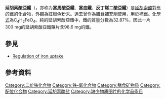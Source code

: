 {{Link style|time=2015-12-11T10:49:55+00:00}}
{{chembox
| Verifiedfields = changed
| verifiedrevid = 400119743
| ImageFile = Iron(II)fumarate.svg
| ImageSize = 200px
| IUPACName = (''E'')-But-2-enedioate; iron(2+)
| OtherNames = 富马酸亚铁，富血铁，反丁烯二酸亚铁
| Section1 = {{Chembox Identifiers
|  ChemSpiderID_Ref = {{chemspidercite|correct|chemspider}}
|  ChemSpiderID = 10607713
|  InChI = 1/C4H4O4.Fe/c5-3(6)1-2-4(7)8;/h1-2H,(H,5,6)(H,7,8);/q;+2/p-2/b2-1+;
|  InChIKey = PMVSDNDAUGGCCE-FMKVMNOJBF
|  StdInChI_Ref = {{stdinchicite|correct|chemspider}}
|  StdInChI = 1S/C4H4O4.Fe/c5-3(6)1-2-4(7)8;/h1-2H,(H,5,6)(H,7,8);/q;+2/p-2/b2-1+;
|  StdInChIKey_Ref = {{stdinchicite|correct|chemspider}}
|  StdInChIKey = PMVSDNDAUGGCCE-TYYBGVCCSA-L
|  CASNo_Ref = {{cascite|correct|??}}
|  CASNo=141-01-5
|  PubChem=6433164
|  ChEMBL_Ref = {{ebicite|changed|EBI}}
|  ChEMBL = 1200640
|  SMILES = [Fe+2].[O-]C(=O)/C=C/C([O-])=O
|  ATCCode_prefix = B03
|  ATCCode_suffix = AA02
}}
| Section2 = {{Chembox Properties
|  Formula = C<sub>4</sub>H<sub>2</sub>FeO<sub>4</sub>
|  MolarMass = 169.90128
|  Appearance = 红橙色粉末<ref name="Sigma">{{Sigma-Aldrich|ALDRICH|F5381|Datum=29. März 2011|Name=Ferrous fumarate}}</ref>
|  Odor = odorless
|  Density = 2.435 g/cm<sup>3</sup> (20 °C)
|  MeltingPtC = 280
|  BoilingPt =
|  Solubility = 微溶
  }}
| Section7 = {{Chembox Hazards
|  EUClass = {{Hazchem Xn}}<ref name=alfa>Datenblatt Eisen(II)-fumarat bei AlfaAesar, abgerufen am 15. Dezember 2010.</ref>
|  RPhrases = {{R22}}
|  SPhrases = {{S36}}
|  LD50 = 3850 mg/kg (大鼠经口)
  }}
}}
'''延胡索酸亞鐵'''（{{lang-en|Iron(II) fumarate}}，亦称为'''富馬酸亞鐵'''、'''富血鐵'''、'''反丁烯二酸亞鐵'''）是[[延胡索酸|延胡索酸]]對應的鐵的化合物，外觀為紅橙色粉末。過去曾作為[[膳食補充劑|膳食補充劑]]使用，用於補鐵。[[化學式|化學式]]為C<sub>4</sub>H<sub>2</sub>FeO<sub>4</sub>。純的延胡索酸亞鐵中，鐵的質量分數為32.87%，因此一片300 mg的延胡索酸亞鐵藥片含98.6 mg的鐵。

== 參見 ==
*[[:en:Iron#Regulation_of_iron_uptake|Regulation of iron uptake]]

== 參考資料 ==
{{reflist}}

{{其他血液制剂}}
{{铁化合物}}
{{Organic-compound-stub}}

[[Category:二价铁化合物|Category:二价铁化合物]]
[[Category:铁-氧化合物|Category:铁-氧化合物]]
[[Category:膳食矿物质|Category:膳食矿物质]]
[[Category:配位化合物|Category:配位化合物]]
[[Category:延胡索酸盐|Category:延胡索酸盐]]
[[Category:缺少物质图片的化学品条目|Category:缺少物质图片的化学品条目]]